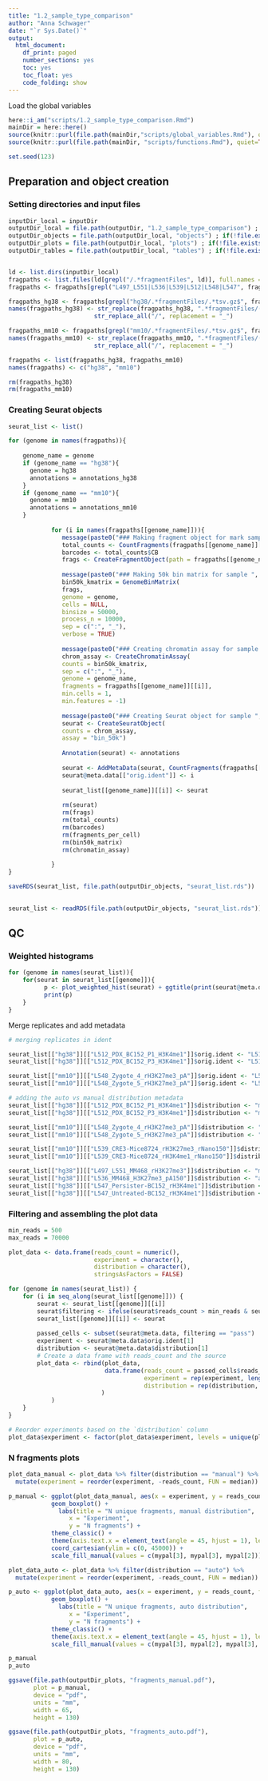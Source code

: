 ```yaml
---
title: "1.2_sample_type_comparison"
author: "Anna Schwager"
date: "`r Sys.Date()`"
output:
  html_document:
    df_print: paged
    number_sections: yes
    toc: yes
    toc_float: yes
    code_folding: show
---
```


Load the global variables 
```r
here::i_am("scripts/1.2_sample_type_comparison.Rmd")
mainDir = here::here()
source(knitr::purl(file.path(mainDir,"scripts/global_variables.Rmd"), quiet=TRUE))
source(knitr::purl(file.path(mainDir, "scripts/functions.Rmd"), quiet=TRUE))

set.seed(123)
```

## Preparation and object creation
### Setting directories and input files
```r
inputDir_local = inputDir
outputDir_local = file.path(outputDir, "1.2_sample_type_comparison") ; if(!file.exists(outputDir_local)){dir.create(outputDir_local)}
outputDir_objects = file.path(outputDir_local, "objects") ; if(!file.exists(outputDir_objects)){dir.create(outputDir_objects)}
outputDir_plots = file.path(outputDir_local, "plots") ; if(!file.exists(outputDir_plots)){dir.create(outputDir_plots)}
outputDir_tables = file.path(outputDir_local, "tables") ; if(!file.exists(outputDir_plots)){dir.create(outputDir_plots)}


ld <- list.dirs(inputDir_local)
fragpaths <- list.files(ld[grepl("/.*fragmentFiles", ld)], full.names = TRUE)
fragpaths <- fragpaths[grepl("L497_L551|L536|L539|L512|L548|L547", fragpaths)] 

fragpaths_hg38 <- fragpaths[grepl("hg38/.*fragmentFiles/.*tsv.gz$", fragpaths)]
names(fragpaths_hg38) <- str_replace(fragpaths_hg38, ".*fragmentFiles/(.*).fragments.tsv.gz", replacement = "\\1") %>% 
                        str_replace_all("/", replacement = "_")

fragpaths_mm10 <- fragpaths[grepl("mm10/.*fragmentFiles/.*tsv.gz$", fragpaths)]
names(fragpaths_mm10) <- str_replace(fragpaths_mm10, ".*fragmentFiles/(.*).fragments.tsv.gz", replacement = "\\1") %>% 
                        str_replace_all("/", replacement = "_")

fragpaths <- list(fragpaths_hg38, fragpaths_mm10)
names(fragpaths) <- c("hg38", "mm10")

rm(fragpaths_hg38)
rm(fragpaths_mm10)

```

### Creating Seurat objects
```r

seurat_list <- list()

for (genome in names(fragpaths)){
  
    genome_name = genome
    if (genome_name == "hg38"){
      genome = hg38
      annotations = annotations_hg38
    }
    if (genome_name == "mm10"){
      genome = mm10
      annotations = annotations_mm10
    }
    
            for (i in names(fragpaths[[genome_name]])){
               message(paste0("### Making fragment object for mark sample ", i))
               total_counts <- CountFragments(fragpaths[[genome_name]][[i]])
               barcodes <- total_counts$CB
               frags <- CreateFragmentObject(path = fragpaths[[genome_name]][[i]], cells = barcodes)
               
               message(paste0("### Making 50k bin matrix for sample ", i))
               bin50k_kmatrix = GenomeBinMatrix(
               frags,
               genome = genome,
               cells = NULL,
               binsize = 50000,
               process_n = 10000,
               sep = c(":", "_"),
               verbose = TRUE)
              
               message(paste0("### Creating chromatin assay for sample ", i))
               chrom_assay <- CreateChromatinAssay(
               counts = bin50k_kmatrix,
               sep = c(":", "_"),
               genome = genome_name,
               fragments = fragpaths[[genome_name]][[i]],
               min.cells = 1,
               min.features = -1)
    
               message(paste0("### Creating Seurat object for sample ", i))
               seurat <- CreateSeuratObject(
               counts = chrom_assay,
               assay = "bin_50k")
  
               Annotation(seurat) <- annotations
              
               seurat <- AddMetaData(seurat, CountFragments(fragpaths[[genome_name]][[i]]))
               seurat@meta.data[["orig.ident"]] <- i
              
               seurat_list[[genome_name]][[i]] <- seurat
              
               rm(seurat)
               rm(frags)
               rm(total_counts)
               rm(barcodes)
               rm(fragments_per_cell)
               rm(bin50k_matrix)
               rm(chromatin_assay)
              
            }
}

saveRDS(seurat_list, file.path(outputDir_objects, "seurat_list.rds"))
 
```

```r
seurat_list <- readRDS(file.path(outputDir_objects, "seurat_list.rds"))
```


## QC
### Weighted histograms

```r

for (genome in names(seurat_list)){
    for(seurat in seurat_list[[genome]]){
          p <- plot_weighted_hist(seurat) + ggtitle(print(seurat@meta.data[["orig.ident"]][1]))
          print(p)
    }
}

```

Merge replicates and add metadata

```r
# merging replicates in ident

seurat_list[["hg38"]][["L512_PDX_BC152_P1_H3K4me1"]]$orig.ident <- "L512_PDX_BC152_H3K4me1"
seurat_list[["hg38"]][["L512_PDX_BC152_P3_H3K4me1"]]$orig.ident <- "L512_PDX_BC152_H3K4me1"

seurat_list[["mm10"]][["L548_Zygote_4_rH3K27me3_pA"]]$orig.ident <- "L548_Zygote_H3K27me3"
seurat_list[["mm10"]][["L548_Zygote_5_rH3K27me3_pA"]]$orig.ident <- "L548_Zygote_H3K27me3"

# adding the auto vs manual distribution metadata
seurat_list[["hg38"]][["L512_PDX_BC152_P1_H3K4me1"]]$distribution <- "manual"
seurat_list[["hg38"]][["L512_PDX_BC152_P3_H3K4me1"]]$distribution <- "manual"

seurat_list[["mm10"]][["L548_Zygote_4_rH3K27me3_pA"]]$distribution <- "manual"
seurat_list[["mm10"]][["L548_Zygote_5_rH3K27me3_pA"]]$distribution <- "manual"

seurat_list[["mm10"]][["L539_CRE3-Mice8724_rH3K27me3_rNano150"]]$distribution <- "auto"
seurat_list[["mm10"]][["L539_CRE3-Mice8724_rH3K4me1_rNano150"]]$distribution <- "auto"

seurat_list[["hg38"]][["L497_L551_MM468_rH3K27me3"]]$distribution <- "manual"
seurat_list[["hg38"]][["L536_MM468_H3K27me3_pA150"]]$distribution <- "auto"
seurat_list[["hg38"]][["L547_Persister-BC152_rH3K4me1"]]$distribution <- "auto"
seurat_list[["hg38"]][["L547_Untreated-BC152_rH3K4me1"]]$distribution <- "auto"

```


### Filtering and assembling the plot data

```r

min_reads = 500
max_reads = 70000

plot_data <- data.frame(reads_count = numeric(),
                        experiment = character(),
                        distribution = character(),
                        stringsAsFactors = FALSE)

for (genome in names(seurat_list)) {
    for (i in seq_along(seurat_list[[genome]])) {
        seurat <- seurat_list[[genome]][[i]]
        seurat$filtering <- ifelse(seurat$reads_count > min_reads & seurat$reads_count < max_reads, 'pass', 'fail')
        seurat_list[[genome]][[i]] <- seurat
        
        passed_cells <- subset(seurat@meta.data, filtering == "pass")
        experiment <- seurat@meta.data$orig.ident[1]
        distribution <- seurat@meta.data$distribution[1] 
        # Create a data frame with reads_count and the source
        plot_data <- rbind(plot_data,
                           data.frame(reads_count = passed_cells$reads_count,
                                      experiment = rep(experiment, length(passed_cells$reads_count)),
                                      distribution = rep(distribution, length(passed_cells$reads_count))
                          )
            )
    }
}

# Reorder experiments based on the `distribution` column
plot_data$experiment <- factor(plot_data$experiment, levels = unique(plot_data$experiment[order(plot_data$distribution)]))

```


### N fragments plots
```r

plot_data_manual <- plot_data %>% filter(distribution == "manual") %>%
  mutate(experiment = reorder(experiment, -reads_count, FUN = median))

p_manual <- ggplot(plot_data_manual, aes(x = experiment, y = reads_count, fill = experiment)) +
            geom_boxplot() +
              labs(title = "N unique fragments, manual distribution",
                 x = "Experiment",
                 y = "N fragments") +
            theme_classic() +
            theme(axis.text.x = element_text(angle = 45, hjust = 1), legend.position = "none") +
            coord_cartesian(ylim = c(0, 45000)) +
            scale_fill_manual(values = c(mypal[3], mypal[3], mypal[2]))

plot_data_auto <- plot_data %>% filter(distribution == "auto") %>%
  mutate(experiment = reorder(experiment, -reads_count, FUN = median))

p_auto <- ggplot(plot_data_auto, aes(x = experiment, y = reads_count, fill = experiment)) +
            geom_boxplot() +
              labs(title = "N unique fragments, auto distribution",
                 x = "Experiment",
                 y = "N fragments") +
            theme_classic() +
            theme(axis.text.x = element_text(angle = 45, hjust = 1), legend.position = "none") +
            scale_fill_manual(values = c(mypal[3], mypal[2], mypal[3], mypal[2], mypal[2]))

p_manual
p_auto

```

```r
ggsave(file.path(outputDir_plots, "fragments_manual.pdf"),
       plot = p_manual,
       device = "pdf",
       units = "mm",
       width = 65,
       height = 130)

ggsave(file.path(outputDir_plots, "fragments_auto.pdf"),
       plot = p_auto,
       device = "pdf",
       units = "mm",
       width = 80,
       height = 130)
```


